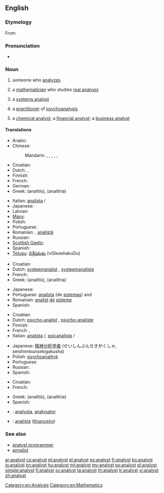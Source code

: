 ==English==

===Etymology===
From {{etyl|fr}} {{term|analyste|lang=fr}}

===Pronunciation===
* {{audio|en-us-analyst.ogg|Audio (US)}}

===Noun===
{{en-noun}}

# someone who [[analyze]]s
# {{mathematics}} a [[mathematician]] who studies [[real analysis]]
# {{computing}} a [[systems analyst]]
# {{psychiatry}} a [[practitioner]] of [[psychoanalysis]]
# a [[chemical analyst]]; a [[financial analyst]]; a [[business analyst]]

====Translations====
{{trans-top|person who analyzes}}
* Arabic: {{t|ar|محلل متخصص|m|tr=muHállil mutakháSSiS}}
* Chinese:
*: Mandarin: {{t-|cmn|分析家|tr=fēnxījiā|sc=Hani}}, {{t-|cmn|分析者|tr=fēnxīzhě|sc=Hani}}, {{t-|cmn|分析師|sc=Hani}},  {{t-|cmn|分析师|tr=fēnxīshī|sc=Hani}}, {{t-|cmn|分析員|sc=Hani}},  {{t-|cmn|分析员|tr=fēnxīyuán|sc=Hani}}
* Croatian: {{t-|hr|analitičar|m}}
* Dutch: {{t-|nl|analist|m}}, {{t-|nl|analiste|f}}
* Finnish: {{t-|fi|analyytikko}}
* French: {{t+|fr|analyste|m}}
* German: {{t+|de|Analytiker|m}}
* Greek: {{t+|el|αναλυτής|m}} (analitís), {{t|el|αναλύτρια|f}} (analítria)
{{trans-mid}}
* Italian: [[analista]] {{m}}/{{f}}
* Japanese: {{t+|ja|アナリスト|tr=anarisuto}}
* Latvian: {{t|lv|analītiķis|m}}
* [[Manx]]: {{t|gv|bun-ronseyder|m}}
* Polish: {{t+|pl|analityk|m}}
* Portuguese: {{t-|pt|analista|m}}
* Romanian: {{t|ro|analist|m}}, [[analist|analistă]] {{f}}
* Russian: {{t+|ru|аналитик|m|tr=analítik}}
* [[Scottish Gaelic]]: {{t-|gd|mion-sgrùdair|m|xs=Scottish Gaelic}}
* Spanish: {{t-|es|analista|m|f}}
* [[Telugu]]: [[విశ్లేషకుడు]] (viSleashakuDu) {{m}}
{{trans-bottom}}

{{trans-top|systems analyst}}
* Croatian: {{t-|hr|analitičar|m}}
* Dutch: [[systeemanalist]] {{m}}, [[systeemanaliste]] {{f}}
* French: {{t+|fr|analyste|m}}
* Greek: {{t+|el|αναλυτής|m}} (analitís), {{t|el|αναλύτρια|f}} (analítria)
{{trans-mid}}
* Japanese: {{t-|ja|システムアナリスト|tr=shisutemu anarisuto}}
* Portuguese: [[analista]] (de [[sistemas]]) {{m}} and {{f}}
* Romanian: [[analist]] [[de]] [[sistem|sisteme]] {{m}}
* Spanish: {{t|es|analista de sistemas|m|f}}
{{trans-bottom}}

{{trans-top|psychoanalysis practitioner}}
* Croatian: {{t-|hr|psihoanalitičar|m}}
* Dutch: [[psycho-analist]] {{m}}, [[psycho-analiste]] {{f}}
* Finnish: {{t+|fi|psykoanalyytikko}}
* French: {{t+|fr|analyste|m}}, {{t+|fr|psychanalyste|m}}
* Italian: [[analista]] {{m}}/{{f}}, [[psicanalista]] {{m}}/{{f}}
{{trans-mid}}
* Japanese: [[精神分析学者]] (せいしんぶんせきがくしゃ, seishinnbunsekigakusha)
* Polish: [[psychoanalityk]] {{m}}
* Portuguese: {{t-|pt|psicanalista|m}}
* Russian: {{t+|ru|психиатр|m}}
* Spanish: {{t-|es|psicoanalista|m|f}}
{{trans-bottom}}

{{trans-top|chemical, financial or business analyst}}
* Croatian: {{t-|hr|analitičar|m}}
* French: {{t+|fr|analyste|m}}
{{trans-mid}}
* Greek: {{t+|el|αναλυτής|m}} (analitís), {{t|el|αναλύτρια|f}} (analítria)
* Spanish: {{t-|es|analista|m|f}}
{{trans-bottom}}

{{checktrans-top}}
* {{ttbc|ia}}: [[analysta]], [[analysator]]
* {{ttbc|pt}}: [[analista]] ([[financeiro]]) {{m}}
{{trans-mid}}

{{trans-bottom}}

===See also===
* [[analyst programmer]]
* [[annalist]]

[[Category:en:Analysis]]
[[Category:en:Mathematics]]

[[ar:analyst]]
[[cs:analyst]]
[[et:analyst]]
[[el:analyst]]
[[es:analyst]]
[[fr:analyst]]
[[ko:analyst]]
[[io:analyst]]
[[kn:analyst]]
[[hu:analyst]]
[[ml:analyst]]
[[my:analyst]]
[[ps:analyst]]
[[pl:analyst]]
[[simple:analyst]]
[[fi:analyst]]
[[sv:analyst]]
[[ta:analyst]]
[[th:analyst]]
[[tr:analyst]]
[[vi:analyst]]
[[zh:analyst]]
